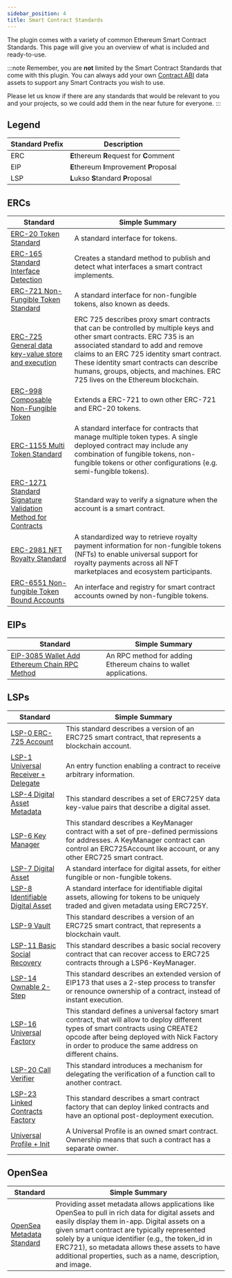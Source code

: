 ```yaml
---
sidebar_position: 4
title: Smart Contract Standards
---
```


The plugin comes with a variety of common Ethereum Smart Contract Standards. This page will give you an overview of what is included and ready-to-use.

:::note
Remember, you are **not** limited by the Smart Contract Standards that come with this plugin. You can always add your own
[Contract ABI](/docs/ethereum/abi/parse-abi) data assets to support any Smart Contracts you wish to use.

Please let us know if there are any standards that would be relevant to you and your projects, so we could add them in the near future for everyone.
:::

## Legend

| Standard Prefix | Description                               |
|-----------------|-------------------------------------------|
| ERC             | **E**thereum **R**equest for **C**omment  |
| EIP             | **E**thereum **I**mprovement **P**roposal |
| LSP             | **L**ukso **S**tandard **P**roposal       |

## ERCs
| Standard                                                                                               | Simple Summary                                                                                                                                                                                                                                                                                                                            |
|--------------------------------------------------------------------------------------------------------|-------------------------------------------------------------------------------------------------------------------------------------------------------------------------------------------------------------------------------------------------------------------------------------------------------------------------------------------|
| [ERC-20 Token Standard](https://eips.ethereum.org/EIPS/eip-20)                                         | A standard interface for tokens.                                                                                                                                                                                                                                                                                                          |
| [ERC-165 Standard Interface Detection](https://eips.ethereum.org/EIPS/eip-165)                         | Creates a standard method to publish and detect what interfaces a smart contract implements.                                                                                                                                                                                                                                              |
| [ERC-721 Non-Fungible Token Standard](https://eips.ethereum.org/EIPS/eip-721)                          | A standard interface for non-fungible tokens, also known as deeds.                                                                                                                                                                                                                                                                        |
| [ERC-725 General data key-value store and execution](https://erc725alliance.org/)                      | ERC 725 describes proxy smart contracts that can be controlled by multiple keys and other smart contracts. ERC 735 is an associated standard to add and remove claims to an ERC 725 identity smart contract. These identity smart contracts can describe humans, groups, objects, and machines. ERC 725 lives on the Ethereum blockchain. |
| [ERC-998 Composable Non-Fungible Token](https://eips.ethereum.org/EIPS/eip-998)                        | Extends a ERC-721 to own other ERC-721 and ERC-20 tokens.                                                                                                                                                                                                                                                                                 |
| [ERC-1155 Multi Token Standard](https://eips.ethereum.org/EIPS/eip-1155)                               | A standard interface for contracts that manage multiple token types. A single deployed contract may include any combination of fungible tokens, non-fungible tokens or other configurations (e.g. semi-fungible tokens).                                                                                                                  |
| [ERC-1271 Standard Signature Validation Method for Contracts](https://eips.ethereum.org/EIPS/eip-1271) | Standard way to verify a signature when the account is a smart contract.                                                                                                                                                                                                                                                                  |
| [ERC-2981 NFT Royalty Standard](https://eips.ethereum.org/EIPS/eip-2981)                               | A standardized way to retrieve royalty payment information for non-fungible tokens (NFTs) to enable universal support for royalty payments across all NFT marketplaces and ecosystem participants.                                                                                                                                        |
| [ERC-6551 Non-fungible Token Bound Accounts](https://eips.ethereum.org/EIPS/eip-6551)                  | An interface and registry for smart contract accounts owned by non-fungible tokens.                                                                                                                                                                                                                                                       |

## EIPs
| Standard                                                                                 | Simple Summary                                                   |
|------------------------------------------------------------------------------------------|------------------------------------------------------------------|
| [EIP-3085 Wallet Add Ethereum Chain RPC Method](https://eips.ethereum.org/EIPS/eip-3085) | An RPC method for adding Ethereum chains to wallet applications. |

## LSPs
| Standard                                                                                                                   | Simple Summary                                                                                                                                                                                                                               |
|----------------------------------------------------------------------------------------------------------------------------|----------------------------------------------------------------------------------------------------------------------------------------------------------------------------------------------------------------------------------------------|
| [LSP-0 ERC-725 Account](https://docs.lukso.tech/standards/universal-profile/lsp0-erc725account/)                           | This standard describes a version of an ERC725 smart contract, that represents a blockchain account.                                                                                                                                         |
| [LSP-1 Universal Receiver + Delegate](https://docs.lukso.tech/standards/generic-standards/lsp1-universal-receiver)         | An entry function enabling a contract to receive arbitrary information.                                                                                                                                                                      |
| [LSP-4 Digital Asset Metadata](https://docs.lukso.tech/standards/tokens/LSP4-Digital-Asset-Metadata/)                      | This standard describes a set of ERC725Y data key-value pairs that describe a digital asset.                                                                                                                                                 |
| [LSP-6 Key Manager](https://docs.lukso.tech/standards/universal-profile/lsp6-key-manager/)                                 | This standard describes a KeyManager contract with a set of pre-defined permissions for addresses. A KeyManager contract can control an ERC725Account like account, or any other ERC725 smart contract.                                      |
| [LSP-7 Digital Asset](https://docs.lukso.tech/standards/tokens/LSP7-Digital-Asset/)                                        | A standard interface for digital assets, for either fungible or non-fungible tokens.                                                                                                                                                         |
| [LSP-8 Identifiable Digital Asset](https://docs.lukso.tech/standards/tokens/LSP8-Identifiable-Digital-Asset/)              | A standard interface for identifiable digital assets, allowing for tokens to be uniquely traded and given metadata using ERC725Y.                                                                                                            |
| [LSP-9 Vault](https://docs.lukso.tech/standards/universal-profile/lsp9-vault/)                                             | This standard describes a version of an ERC725 smart contract, that represents a blockchain vault.                                                                                                                                           |
| [LSP-11 Basic Social Recovery](https://docs.lukso.tech/contracts/contracts/LSP11BasicSocialRecovery/)                      | This standard describes a basic social recovery contract that can recover access to ERC725 contracts through a LSP6-KeyManager.                                                                                                              |
| [LSP-14 Ownable 2-Step](https://docs.lukso.tech/standards/generic-standards/lsp14-ownable-2-step)                          | This standard describes an extended version of EIP173 that uses a 2-step process to transfer or renounce ownership of a contract, instead of instant execution.                                                                              |
| [LSP-16 Universal Factory](https://docs.lukso.tech/standards/generic-standards/lsp16-universal-factory)                    | This standard defines a universal factory smart contract, that will allow to deploy different types of smart contracts using CREATE2 opcode after being deployed with Nick Factory in order to produce the same address on different chains. |
| [LSP-20 Call Verifier](https://docs.lukso.tech/standards/generic-standards/lsp20-call-verification)                        | This standard introduces a mechanism for delegating the verification of a function call to another contract.                                                                                                                                 |
| [LSP-23 Linked Contracts Factory](https://docs.lukso.tech/standards/generic-standards/lsp23-linked-contracts-factory)      | This standard describes a smart contract factory that can deploy linked contracts and have an optional post-deployment execution.                                                                                                            |
| [Universal Profile + Init](https://docs.lukso.tech/standards/universal-profile/introduction/)                              | A Universal Profile is an owned smart contract. Ownership means that such a contract has a separate owner.                                                                                                                                   |

## OpenSea
| Standard                                                                     | Simple Summary                                                                                                                                                                                                                                                                                                                                                            |
|------------------------------------------------------------------------------|---------------------------------------------------------------------------------------------------------------------------------------------------------------------------------------------------------------------------------------------------------------------------------------------------------------------------------------------------------------------------|
| [OpenSea Metadata Standard](https://docs.opensea.io/docs/metadata-standards) | Providing asset metadata allows applications like OpenSea to pull in rich data for digital assets and easily display them in-app. Digital assets on a given smart contract are typically represented solely by a unique identifier (e.g., the token_id in ERC721), so metadata allows these assets to have additional properties, such as a name, description, and image. |

